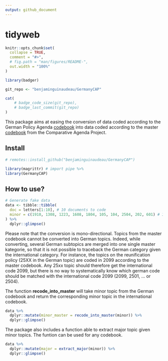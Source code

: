 ```yaml
---
output: github_document
---
```


<!-- README.md is generated from README.Rmd. Please edit that file -->
# tidyweb 

```r
knitr::opts_chunk$set(
  collapse = TRUE,
  comment = "#>",
  # fig.path = "man/figures/README-",
  out.width = "100%"
)

```

```r

library(badger)

git_repo <- "benjaminguinaudeau/GermanyCAP"

cat(
	# badge_code_size(git_repo),
	# badge_last_commit(git_repo)
)
```

This package aims at easing the conversion of data coded according to the German Policy Agenda [codebook]() into data coded according to the master [codebook](https://www.comparativeagendas.net/pages/master-codebook) from the Comparative Agenda Project. 

## Install

```r
# remotes::install_github("benjaminguinaudeau/GermanyCAP")

library(magrittr) # import pipe %>%
library(GermanyCAP)
```

## How to use? 

```r

# Generate fake data
data <- tibble::tibble(
  doc = letters[1:10], # 10 documents to code
  minor = c(1910, 1308, 1223, 1608, 1804, 105, 104, 2504, 202, 601) # 10 german subtopic associated with each document
) %>%
  dplyr::glimpse()
```

Please note that the conversion is mono-directional. Topics from the master codebook cannot be converted into German topics. Indeed, while converting, several German subtopics are merged into one single master kategorie, so that it is not possible to traceback the German category given the international category. For instance, the topics on the reunification policy (25XX in the German topic) are coded in 2099 according to the master codebook. Any 25xx topic should therefore get the international code 2099, but there is no way to systematically know which german code should be matched with the international code 2099 (2099, 2501, ... or 2504).

The function **recode_into_master** will take minor topic from the German codebook and return the corresponding minor topic in the international codebook. 

```r
data %>%
  dplyr::mutate(minor_master = recode_into_master(minor)) %>%
  dplyr::glimpse()
```

The package also includes a function able to extract major topic given minor topics. The funtion can be used for any codebook. 


```r
data %>%
  dplyr::mutate(major = extract_major(minor)) %>%
  dplyr::glimpse()

```

